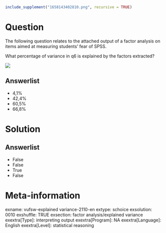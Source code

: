 ```r
include_supplement("1658143402810.png", recursive = TRUE)
```

Question
========
The following question relates to the attached output of a factor
analysis on items aimed at measuring students' fear of SPSS.  
  
What percentage of variance in q6 is explained by the factors
extracted?  
  
![](1658143402810.png)

Answerlist
----------
* 4,1%
* 42,4%
* 60,5%
* 66,8%

Solution
========










Answerlist
----------
* False
* False
* True
* False

Meta-information
================
exname: vufsw-explained variance-2110-en
extype: schoice
exsolution: 0010
exshuffle: TRUE
exsection: factor analysis/explained variance
exextra[Type]: interpreting output 
exextra[Program]: NA
exextra[Language]: English
exextra[Level]: statistical reasoning

